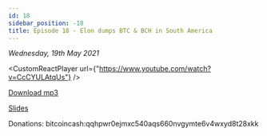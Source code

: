 ```yaml
---
id: 18
sidebar_position: -18
title: Episode 18 - Elon dumps BTC & BCH in South America
---
```



_Wednesday, 19th May 2021_

<CustomReactPlayer
  url={"https://www.youtube.com/watch?v=CcCYULAtqUs"} />

[Download mp3](https://drive.google.com/file/d/1Am6s_feiEb4V1uuUCq4f6f1EMyuNJaG0/view?usp=sharing)

[Slides](https://docs.google.com/presentation/d/1hfYx2glqoNcAMauSvUOGmANTDwQfCNwWhTh9iAXqzPg/edit?usp=sharing)

Donations: bitcoincash:qqhpwr0ejmxc540aqs660nvgymte6v4wxyd8t28xkk
